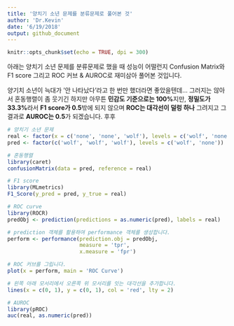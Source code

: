 ```yaml
---
title: '양치기 소년 문제를 분류문제로 풀어본 것'
author: 'Dr.Kevin'
date: '6/19/2018'
output: github_document
---
```


```r
knitr::opts_chunk$set(echo = TRUE, dpi = 300)
```

아래는 양치기 소년 문제를 분류문제로 했을 때 성능이 어떨런지 Confusion Matrix와 F1 score 그리고 ROC 커브 & AUROC로 재미삼아 풀어본 것입니다. 

양기치 소년이 늑대가 '안 나타났다'라고 한 번만 했더라면 좋았을텐데... 그러지는 않아서 혼동행렬이 좀 웃기긴 하지만 아무튼 **민감도 기준으로는 100%**지만, **정밀도가 33.3%**라서 **F1 score가 0.5**밖에 되지 않으며 **ROC는 대각선이 덜렁 하나** 그려지고 그 결과로 **AUROC는 0.5**가 되겠습니다. 후후

```r
# 양치기 소년 문제
real <- factor(x = c('none', 'none', 'wolf'), levels = c('wolf', 'none'))
pred <- factor(c('wolf', 'wolf', 'wolf'), levels = c('wolf', 'none'))

# 혼동행렬
library(caret)
confusionMatrix(data = pred, reference = real)

# F1 score
library(MLmetrics)
F1_Score(y_pred = pred, y_true = real)

# ROC curve
library(ROCR)
predObj <- prediction(predictions = as.numeric(pred), labels = real)

# prediction 객체를 활용하여 performance 객체를 생성합니다. 
perform <- performance(prediction.obj = predObj, 
                       measure = 'tpr', 
                       x.measure = 'fpr')

# ROC 커브를 그립니다.
plot(x = perform, main = 'ROC Curve')

# 왼쪽 아래 모서리에서 오른쪽 위 모서리를 잇는 대각선을 추가합니다. 
lines(x = c(0, 1), y = c(0, 1), col = 'red', lty = 2)

# AUROC
library(pROC)
auc(real, as.numeric(pred))
```
